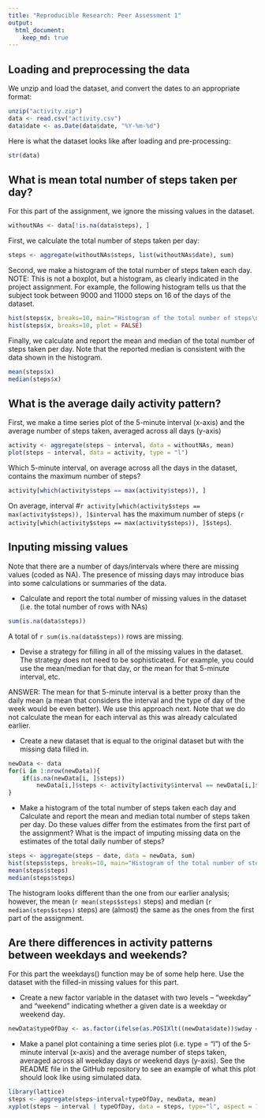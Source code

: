 ```yaml
---
title: "Reproducible Research: Peer Assessment 1"
output: 
  html_document:
    keep_md: true
---
```


## Loading and preprocessing the data
We unzip and load the dataset, and convert the dates to an appropriate format:
```r
unzip("activity.zip")
data <- read.csv("activity.csv")
data$date <- as.Date(data$date, "%Y-%m-%d")
```

Here is what the dataset looks like after loading and pre-processing:
```r
str(data)
```


## What is mean total number of steps taken per day?
For this part of the assignment, we ignore the missing values in the dataset.
```r
withoutNAs <- data[!is.na(data$steps), ]
```

First, we calculate the total number of steps taken per day:
```r
steps <- aggregate(withoutNAs$steps, list(withoutNAs$date), sum)
```

Second, we make a histogram of the total number of steps taken each day. NOTE: This is not a boxplot, but a histogram, as clearly indicated in the project assignment. For example, the following histogram tells us that the subject took between 9000 and 11000 steps on 16 of the days of the dataset.
```r
hist(steps$x, breaks=10, main="Histogram of the total number of steps\ntaken each day", xlab="Steps")
hist(steps$x, breaks=10, plot = FALSE)
```
  

Finally, we calculate and report the mean and median of the total number of steps taken per day. Note that the reported median is consistent with the data shown in the histogram.
```r
mean(steps$x)
median(steps$x)
```


## What is the average daily activity pattern?
First, we make a time series plot of the 5-minute interval (x-axis) and the average number of steps taken, averaged across all days (y-axis)

```r
activity <- aggregate(steps ~ interval, data = withoutNAs, mean)
plot(steps ~ interval, data = activity, type = "l")
```

Which 5-minute interval, on average across all the days in the dataset, contains the maximum number of steps?
```r
activity[which(activity$steps == max(activity$steps)), ]
```
On average, interval #`r activity[which(activity$steps == max(activity$steps)), ]$interval` has the maximum number of steps (`r activity[which(activity$steps == max(activity$steps)), ]$steps`).


## Inputing missing values
Note that there are a number of days/intervals where there are missing values (coded as NA). The presence of missing days may introduce bias into some calculations or summaries of the data.

- Calculate and report the total number of missing values in the dataset (i.e. the total number of rows with NAs)
```r
sum(is.na(data$steps))
```

A total of `r sum(is.na(data$steps))` rows are missing.

- Devise a strategy for filling in all of the missing values in the dataset. The strategy does not need to be sophisticated. For example, you could use the mean/median for that day, or the mean for that 5-minute interval, etc.

ANSWER: The mean for that 5-minute interval is a better proxy than the daily mean (a mean that considers the interval and the type of day of the week would be even better). We use this approach next. Note that we do not calculate the mean for each interval as this was already calculated earlier.

- Create a new dataset that is equal to the original dataset but with the missing data filled in.
```r
newData <- data
for(i in 1:nrow(newData)){
    if(is.na(newData[i, ]$steps))
        newData[i,]$steps <- activity[activity$interval == newData[i,]$interval, ]$steps
}
```

- Make a histogram of the total number of steps taken each day and Calculate and report the mean and median total number of steps taken per day. Do these values differ from the estimates from the first part of the assignment? What is the impact of imputing missing data on the estimates of the total daily number of steps?

```r
steps <- aggregate(steps ~ date, data = newData, sum)
hist(steps$steps, breaks=10, main="Histogram of the total number of steps\ntaken each day", xlab="Steps")
mean(steps$steps)
median(steps$steps)

```

The histogram looks different than the one from our earlier analysis; however, the mean (`r mean(steps$steps)` steps) and median (`r median(steps$steps)` steps) are (almost) the same as the ones from the first part of the assignment.

## Are there differences in activity patterns between weekdays and weekends?
For this part the weekdays() function may be of some help here. Use the dataset with the filled-in missing values for this part.

- Create a new factor variable in the dataset with two levels – “weekday” and “weekend” indicating whether a given date is a weekday or weekend day.
```r
newData$typeOfDay <- as.factor(ifelse(as.POSIXlt((newData$date))$wday == 0 | as.POSIXlt((newData$date))$wday == 6, "weekend", "weekday"))
```

- Make a panel plot containing a time series plot (i.e. type = "l") of the 5-minute interval (x-axis) and the average number of steps taken, averaged across all weekday days or weekend days (y-axis). See the README file in the GitHub repository to see an example of what this plot should look like using simulated data.
```r
library(lattice)
steps <- aggregate(steps~interval+typeOfDay, newData, mean)
xyplot(steps ~ interval | typeOfDay, data = steps, type="l", aspect = 1/2, ylab = "Number of steps", xlab = "Interval")
```

